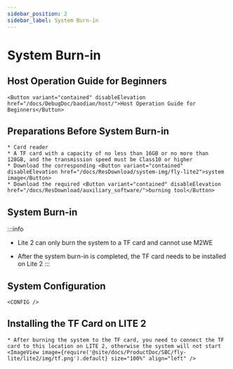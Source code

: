 ```yaml
---
sidebar_position: 2
sidebar_label: System Burn-in
---
```










# System Burn-in

## Host Operation Guide for Beginners

    <Button variant="contained" disableElevation href="/docs/DebugDoc/baodian/host/">Host Operation Guide for Beginners</Button>

## Preparations Before System Burn-in

    * Card reader
    * A TF card with a capacity of no less than 16GB or no more than 128GB, and the transmission speed must be Class10 or higher
    * Download the corresponding <Button variant="contained" disableElevation href="/docs/ResDownload/system-img/fly-lite2">system image</Button>
    * Download the required <Button variant="contained" disableElevation href="/docs/ResDownload/auxiliary_software/">burning tool</Button>

## System Burn-in

:::info
* Lite 2 can only burn the system to a TF card and cannot use M2WE
* After the system burn-in is completed, the TF card needs to be installed on Lite 2
:::

    <TF />

## System Configuration

    <CONFIG />

## Installing the TF Card on LITE 2

    * After burning the system to the TF card, you need to connect the TF card to this location on LITE 2, otherwise the system will not start
    <ImageView image={require('@site/docs/ProductDoc/SBC/fly-lite/lite2/img/tf.png').default} size="100%" align="left" />
